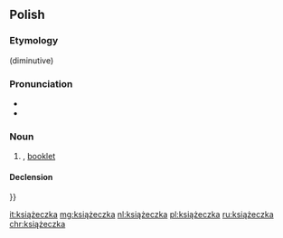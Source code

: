 ==Polish==

===Etymology===
{{suffix|książka|ka|lang=pl}} (diminutive)

===Pronunciation===
* {{IPA|[kʲɕɔ̃w̃ˈʐɛt͡ʂka]|lang=pl}}
* {{audio|Pl-książeczka.ogg|Audio|lang=pl}}

===Noun===
{{pl-noun|f}}

# {{diminutive of|książka|lang=pl}}, [[booklet]]

====Declension====
{{pl-decl-noun-f}}}}

[[it:książeczka]]
[[mg:książeczka]]
[[nl:książeczka]]
[[pl:książeczka]]
[[ru:książeczka]]
[[chr:książeczka]]